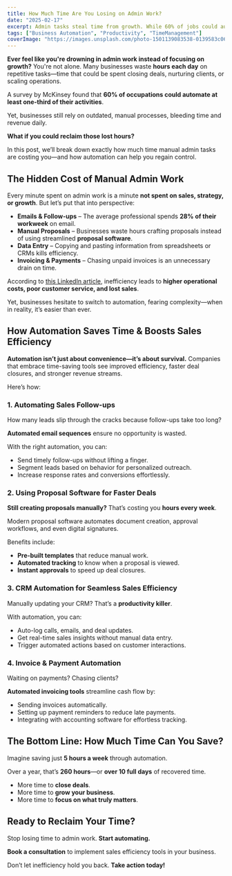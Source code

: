 ```yaml
---
title: How Much Time Are You Losing on Admin Work?
date: "2025-02-17"
excerpt: Admin tasks steal time from growth. While 60% of jobs could automate a third of their work, many businesses stick to manual processes—costing them 260 hours yearly that could be spent closing deals.
tags: ["Business Automation", "Productivity", "TimeManagement"]
coverImage: "https://images.unsplash.com/photo-1501139083538-0139583c060f?q=80&w=1470&auto=format&fit=crop&ixlib=rb-4.0.3&ixid=M3wxMjA3fDB8MHxwaG90by1wYWdlfHx8fGVufDB8fHx8fA%3D%3D"
---
```


**Ever feel like you're drowning in admin work instead of focusing on growth?** You're not alone. Many businesses waste **hours each day** on repetitive tasks—time that could be spent closing deals, nurturing clients, or scaling operations.

A survey by McKinsey found that **60% of occupations could automate at least one-third of their activities**.

Yet, businesses still rely on outdated, manual processes, bleeding time and revenue daily.

**What if you could reclaim those lost hours?**

In this post, we’ll break down exactly how much time manual admin tasks are costing you—and how automation can help you regain control.

## The Hidden Cost of Manual Admin Work

Every minute spent on admin work is a minute **not spent on sales, strategy, or growth**. But let’s put that into perspective:

- **Emails & Follow-ups** – The average professional spends **28% of their workweek** on email.
- **Manual Proposals** – Businesses waste hours crafting proposals instead of using streamlined **proposal software**.
- **Data Entry** – Copying and pasting information from spreadsheets or CRMs kills efficiency.
- **Invoicing & Payments** – Chasing unpaid invoices is an unnecessary drain on time.

According to [this LinkedIn article](https://www.linkedin.com/pulse/hidden-costs-inefficiency-how-streamlining-business-processes-norton-qzvke#:~:text=Higher%20Operational%20Costs%3A%20Inefficient%20processes,customer%20service%2C%20and%20lost%20sales.), inefficiency leads to **higher operational costs, poor customer service, and lost sales**.

Yet, businesses hesitate to switch to automation, fearing complexity—when in reality, it’s easier than ever.

## How Automation Saves Time & Boosts Sales Efficiency

**Automation isn’t just about convenience—it’s about survival.** Companies that embrace time-saving tools see improved efficiency, faster deal closures, and stronger revenue streams.

Here’s how:

### 1. Automating Sales Follow-ups

How many leads slip through the cracks because follow-ups take too long?

**Automated email sequences** ensure no opportunity is wasted.

With the right automation, you can:

- Send timely follow-ups without lifting a finger.
- Segment leads based on behavior for personalized outreach.
- Increase response rates and conversions effortlessly.

### 2. Using Proposal Software for Faster Deals

**Still creating proposals manually?** That’s costing you **hours every week**.

Modern proposal software automates document creation, approval workflows, and even digital signatures.

Benefits include:

- **Pre-built templates** that reduce manual work.
- **Automated tracking** to know when a proposal is viewed.
- **Instant approvals** to speed up deal closures.

### 3. CRM Automation for Seamless Sales Efficiency

Manually updating your CRM? That’s a **productivity killer**.

With automation, you can:

- Auto-log calls, emails, and deal updates.
- Get real-time sales insights without manual data entry.
- Trigger automated actions based on customer interactions.

### 4. Invoice & Payment Automation

Waiting on payments? Chasing clients?

**Automated invoicing tools** streamline cash flow by:

- Sending invoices automatically.
- Setting up payment reminders to reduce late payments.
- Integrating with accounting software for effortless tracking.

## The Bottom Line: How Much Time Can You Save?

Imagine saving just **5 hours a week** through automation.

Over a year, that’s **260 hours**—or **over 10 full days** of recovered time.

- More time to **close deals**.
- More time to **grow your business**.
- More time to **focus on what truly matters**.

## Ready to Reclaim Your Time?

Stop losing time to admin work. **Start automating.**

**Book a consultation** to implement sales efficiency tools in your business.

Don’t let inefficiency hold you back. **Take action today!**
